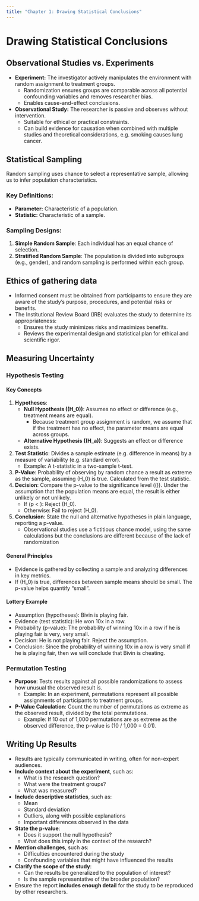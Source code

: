 ```yaml
---
title: "Chapter 1: Drawing Statistical Conclusions"
---
```


# Drawing Statistical Conclusions


## Observational Studies vs. Experiments
- **Experiment:** The investigator actively manipulates the environment with random assignment to treatment groups.
  - Randomization ensures groups are comparable across all potential confounding variables and removes researcher bias.
  - Enables cause-and-effect conclusions.
- **Observational Study:** The researcher is passive and observes without intervention.
  - Suitable for ethical or practical constraints.
  - Can build evidence for causation when combined with multiple studies and theoretical considerations, e.g. smoking causes lung cancer.


## Statistical Sampling
Random sampling uses chance to select a representative sample, allowing us to infer population characteristics. 

### Key Definitions:
- **Parameter:** Characteristic of a population.
- **Statistic:** Characteristic of a sample.
  
### Sampling Designs:
1. **Simple Random Sample**: Each individual has an equal chance of selection.
2. **Stratified Random Sample**: The population is divided into subgroups (e.g., gender), and random sampling is performed within each group.


## Ethics of gathering data
- Informed consent must be obtained from participants to ensure they are aware of the study’s purpose, procedures, and potential risks or benefits.
- The Institutional Review Board (IRB) evaluates the study to determine its appropriateness:  
  - Ensures the study minimizes risks and maximizes benefits.
  - Reviews the experimental design and statistical plan for ethical and scientific rigor.


## Measuring Uncertainty

### Hypothesis Testing

#### Key Concepts
1. **Hypotheses**:
   - **Null Hypothesis (\(H_0\))**: Assumes no effect or difference (e.g., treatment means are equal).
     - Because treatment group assignment is random, we assume that if the treatment has no effect, the parameter means are equal across groups.
   - **Alternative Hypothesis (\(H_a\))**: Suggests an effect or difference exists.
2. **Test Statistic**: Divides a sample estimate (e.g. difference in means) by a measure of variability (e.g. standard error).
   - Example: A t-statistic in a two-sample t-test.
3. **P-Value**: Probability of observing by random chance a result as extreme as the sample, assuming \(H_0\) is true. Calculated from the test statistic.
4. **Decision**: Compare the p-value to the significance level (\(\alpha\)). Under the assumption that the population means are equal, the result is either unlikely or not unlikely.
   - If \(p < \alpha\): Reject \(H_0\).
   - Otherwise: Fail to reject \(H_0\).
5. **Conclusion**: State the null and alternative hypotheses in plain language, reporting a p-value.
   - Observational studies use a fictitious chance model, using the same calculations but the conclusions are different because of the lack of randomization

#### General Principles
- Evidence is gathered by collecting a sample and analyzing differences in key metrics.
- If \(H_0\) is true, differences between sample means should be small. The p-value helps quantify "small".

#### Lottery Example
- Assumption (hypotheses): Bivin is playing fair.
- Evidence (test statistic): He won 10x in a row.
- Probability (p-value): The probability of winning 10x in a row if he is playing fair is very, very small.
- Decision: He is not playing fair. Reject the assumption.
- Conclusion: Since the probability of winning 10x in a row is very small if he is playing fair, then we will conclude that Bivin is cheating.


### Permutation Testing

- **Purpose**: Tests results against all possible randomizations to assess how unusual the observed result is.
  - Example: In an experiment, permutations represent all possible assignments of participants to treatment groups.
- **P-Value Calculation**: Count the number of permutations as extreme as the observed result, divided by the total permutations.
  - Example: If 10 out of 1,000 permutations are as extreme as the observed difference, the p-value is \(10 / 1,000 = 0.01\).


## Writing Up Results

- Results are typically communicated in writing, often for non-expert audiences.  
- **Include context about the experiment**, such as:  
  - What is the research question?  
  - What were the treatment groups?  
  - What was measured?  
- **Include descriptive statistics**, such as:  
  - Mean  
  - Standard deviation  
  - Outliers, along with possible explanations  
  - Important differences observed in the data  
- **State the p-value**:  
  - Does it support the null hypothesis?  
  - What does this imply in the context of the research?  
- **Mention challenges**, such as:  
  - Difficulties encountered during the study  
  - Confounding variables that might have influenced the results  
- **Clarify the scope of the study**:  
  - Can the results be generalized to the population of interest?  
  - Is the sample representative of the broader population?  
- Ensure the report **includes enough detail** for the study to be reproduced by other researchers.

